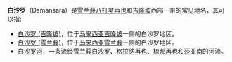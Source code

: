 '''白沙罗'''（Damansara）是[[雪兰莪|雪兰莪]][[八打灵再也|八打灵再也]]和[[吉隆坡|吉隆坡]]西部一带的常见地名，其可以指:
* [[白沙罗_(吉隆坡)|白沙罗 (吉隆坡)]]，位于[[马来西亚|马来西亚]][[吉隆坡|吉隆坡]]一侧的白沙罗地区。
* [[白沙罗_(雪兰莪)|白沙罗 (雪兰莪)]]，位于[[马来西亚|马来西亚]][[雪兰莪|雪兰莪]]一侧的白沙罗地区。
* [[白沙罗河|白沙罗河]]，一条流经[[雪兰莪|雪兰莪]][[白沙罗_(雪兰莪)|白沙罗]]、[[格拉纳再也|格拉纳再也]]、[[梳邦再也|梳邦再也]]和[[莎亚南|莎亚南]]的河流。
{{消歧義|CAT=三字消歧义}}